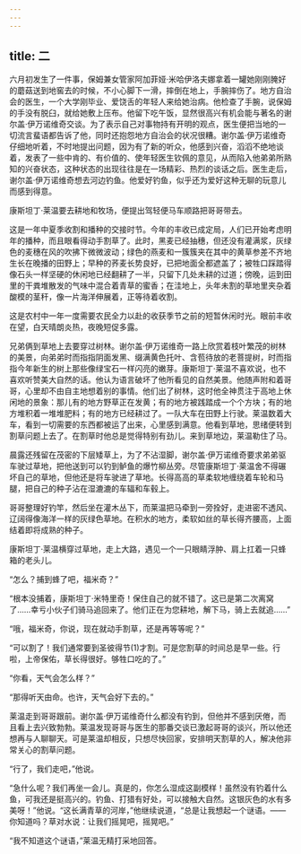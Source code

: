 ```yaml
---
---
---
```

title: 二
---




六月初发生了一件事，保姆兼女管家阿加菲娅·米哈伊洛夫娜拿着一罐她刚刚腌好的蘑菇送到地窖去的时候，不小心脚下一滑，摔倒在地上，手腕摔伤了。地方自治会的医生，一个大学刚毕业、爱饶舌的年轻人来给她治病。他检查了手腕，说保姆的手没有脱臼，就给她敷上压布。他留下吃午饭，显然很高兴有机会能与著名的谢尔盖·伊万诺维奇交谈。为了表示自己对事物持有开明的观点，医生便把当地的一切流言蜚语都告诉了他，同时还抱怨地方自治会的状况很糟。谢尔盖·伊万诺维奇仔细地听着，不时地提出问题，因为有了新的听众，他感到兴奋，滔滔不绝地谈着，发表了一些中肯的、有价值的、使年轻医生钦佩的意见，从而陷入他弟弟所熟知的兴奋状态，这种状态的出现往往是在一场精彩、热烈的谈话之后。医生走后，谢尔盖·伊万诺维奇想去河边钓鱼。他爱好钓鱼，似乎还为爱好这种无聊的玩意儿而感到得意。

康斯坦丁·莱温要去耕地和牧场，便提出驾轻便马车顺路把哥哥带去。

这是一年中夏季收割和播种的交接时节。今年的丰收已成定局，人们已开始考虑明年的播种，而且眼看得动手割草了。此时，黑麦已经抽穗，但还没有灌满浆，灰绿色的麦穗在风的吹拂下微微波动；绿色的燕麦和一簇簇夹在其中的黄草参差不齐地生长在晚播的田野上；早种的荞麦长势良好，已把地面全都遮盖了；被牲口踩踏得像石头一样坚硬的休闲地已经翻耕了一半，只留下几处未耕的过道；傍晚，运到田里的干粪堆散发的气味中混合着青草的蜜香；在洼地上，头年未割的草地里夹杂着酸模的茎秆，像一片海洋伸展着，正等待着收割。

这是农村中一年一度需要农民全力以赴的收获季节之前的短暂休闲时光。眼前丰收在望，白天晴朗炎热，夜晚短促多露。

兄弟俩到草地上去要穿过树林。谢尔盖·伊万诺维奇一路上欣赏着枝叶繁茂的树林的美景，向弟弟时而指指阴面发黑、缀满黄色托叶、含苞待放的老菩提树，时而指指今年新生的树上那些像绿宝石一样闪亮的嫩芽。康斯坦丁·莱温不喜欢说，也不喜欢听赞美大自然的话。他认为语言破坏了他所看见的自然美景。他随声附和着哥哥，心里却不由自主地想着别的事情。他们出了树林，这时他全神贯注于高地上休闲地的景象：那儿有的地方野草正在发黄；有的地方被践踏成一个个方块；有的地方堆积着一堆堆肥料；有的地方已经耕过了。一队大车在田野上行驶。莱温数着大车，看到一切需要的东西都被运了出来，心里感到满意。他看到草地，思绪便转到割草问题上去了。在割草时他总是觉得特别有劲儿。来到草地边，莱温勒住了马。

晨露还残留在茂密的下层矮草上，为了不沾湿脚，谢尔盖·伊万诺维奇要求弟弟驱车驶过草地，把他送到可以钓到鲈鱼的爆竹柳丛旁。尽管康斯坦丁·莱温舍不得碾坏自己的草地，但他还是将车驶进了草地。长得高高的草柔软地缠绕着车轮和马腿，把自己的种子沾在湿漉漉的车辐和车毂上。

哥哥整理好钓竿，然后坐在灌木丛下，而莱温把马牵到一旁拴好，走进密不透风、辽阔得像海洋一样的灰绿色草地。在积水的地方，柔软如丝的草长得齐腰高，上面结着即将成熟的种子。

康斯坦丁·莱温横穿过草地，走上大路，遇见一个一只眼睛浮肿、肩上扛着一只蜂箱的老头儿。

“怎么？捕到蜂了吧，福米奇？”

“根本没捕着，康斯坦丁·米特里奇！保住自己的就不错了。这已是第二次离窝了……幸亏小伙子们骑马追回来了。他们正在为您耕地，解下马，骑上去就追……”

“哦，福米奇，你说，现在就动手割草，还是再等等呢？”

“可以割了！我们通常要到圣彼得节(1)才割。可是您割草的时间总是早一些。行啦，上帝保佑，草长得很好。够牲口吃的了。”

“你看，天气会怎么样？”

“那得听天由命。也许，天气会好下去的。”

莱温走到哥哥跟前。谢尔盖·伊万诺维奇什么都没有钓到，但他并不感到厌倦，而且看上去兴致勃勃。莱温发现哥哥与医生的那番交谈已激起哥哥的谈兴，所以他还想再与人聊聊天。可是莱温却相反，只想尽快回家，安排明天割草的人，解决他非常关心的割草问题。

“行了，我们走吧，”他说。

“急什么呢？我们再坐一会儿。真是的，你怎么湿成这副模样！虽然没有钓着什么鱼，可我还是挺高兴的。钓鱼、打猎有好处，可以接触大自然。这银灰色的水有多美呀！”他说。“这长满青草的河岸，”他继续说道，“总是让我想起一个谜语。——你知道吗？草对水说：让我们摇晃吧，摇晃吧。”

“我不知道这个谜语，”莱温无精打采地回答。